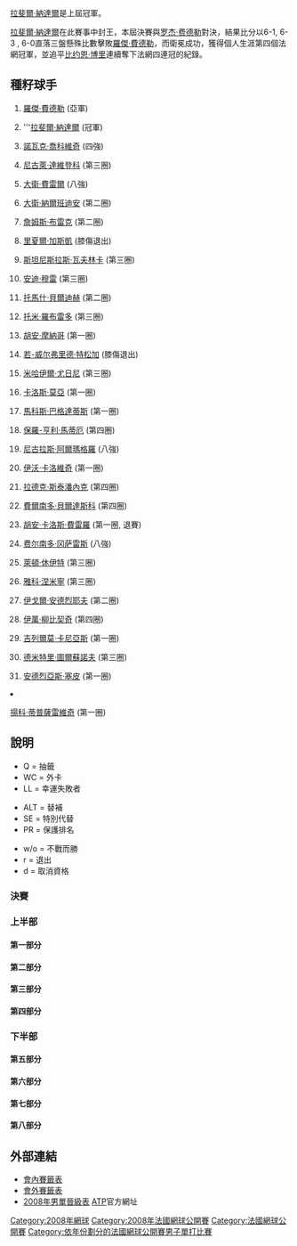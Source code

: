 {{noteTA|G1=Tennis}}

{{main|2008年法國網球公開賽}}

[[拉斐爾·納達爾|拉斐爾·納達爾]]是上屆冠軍。

[[拉斐爾·納達爾|拉斐爾·納達爾]]在此賽事中封王，本屆決賽與[[罗杰·费德勒|罗杰·费德勒]]對決，結果比分以6-1, 6-3 , 6-0直落三盤懸殊比數擊敗[[羅傑·費德勒|羅傑·費德勒]]，而衛冕成功，獲得個人生涯第四個法網冠軍，並追平[[比约恩·博里|比约恩·博里]]連續奪下法網四連冠的紀錄。

== 種籽球手 ==
{{col-begin}}
{{col-2}}
#{{flagicon|SUI}} [[羅傑·費德勒|羅傑·費德勒]] (亞軍)
#{{flagicon|ESP}} '''[[拉斐爾·納達爾|拉斐爾·納達爾]] (冠軍)
#{{flagicon|SRB}} [[諾瓦克·喬科維奇|諾瓦克·喬科維奇]] (四強)
#{{flagicon|RUS}} [[尼古萊·達維登科|尼古萊·達維登科]] (第三圈)
#{{flagicon|ESP}} [[大衛·費雷爾|大衛·費雷爾]] (八強)
#{{flagicon|ARG}} [[大衛·納爾班迪安|大衛·納爾班迪安]] (第二圈)
#{{flagicon|USA}} [[詹姆斯·布雷克|詹姆斯·布雷克]] (第二圈)
#{{flagicon|FRA}} [[里夏爾·加斯凱|里夏爾·加斯凱]] (膝傷退出)
#{{flagicon|SUI}} [[斯坦尼斯拉斯·瓦夫林卡|斯坦尼斯拉斯·瓦夫林卡]] (第三圈)
#{{flagicon|GBR}} [[安迪·穆雷|安迪·穆雷]] (第三圈)
#{{flagicon|CZE}} [[托馬什·貝爾迪赫|托馬什·貝爾迪赫]] (第二圈)
#{{flagicon|ESP}} [[托米·羅布雷多|托米·羅布雷多]] (第三圈)
#{{flagicon|ARG}} [[胡安·摩納哥|胡安·摩納哥]] (第一圈)
#{{flagicon|FRA}} [[若-威尔弗里德·特松加|若-威尔弗里德·特松加]] (膝傷退出)
#{{flagicon|RUS}} [[米哈伊爾·尤日尼|米哈伊爾·尤日尼]] (第三圈)
#{{flagicon|ESP}} [[卡洛斯·莫亞|卡洛斯·莫亞]] (第一圈)
{{col-2}}
<ol start="17">
<li>{{flagicon|CYP}} [[馬科斯·巴格達蒂斯|馬科斯·巴格達蒂斯]] (第一圈)
<li>{{flagicon|FRA}} [[保羅-亨利·馬蒂厄|保羅-亨利·馬蒂厄]] (第四圈)
<li>{{flagicon|ESP}} [[尼古拉斯·阿爾瑪格羅|尼古拉斯·阿爾瑪格羅]] (八強)
<li>{{flagicon|CRO}} [[伊沃·卡洛維奇|伊沃·卡洛維奇]] (第一圈)
<li>{{flagicon|CZE}} [[拉德克·斯泰潘內克|拉德克·斯泰潘內克]] (第四圈)
<li>{{flagicon|ESP}} [[費爾南多·貝爾達斯科|費爾南多·貝爾達斯科]] (第四圈)
<li>{{flagicon|ESP}} [[胡安·卡洛斯·費雷羅|胡安·卡洛斯·費雷羅]] (第一圈, 退賽)
<li>{{flagicon|CHI}} [[费尔南多·冈萨雷斯|费尔南多·冈萨雷斯]] (八強)
<li>{{flagicon|AUS}} [[萊頓·休伊特|萊頓·休伊特]] (第三圈)
<li>{{flagicon|FIN}} [[雅科·涅米寧|雅科·涅米寧]] (第三圈)
<li>{{flagicon|RUS}} [[伊戈爾·安德烈耶夫|伊戈爾·安德烈耶夫]] (第二圈)
<li>{{flagicon|CRO}} [[伊萬·柳比契奇|伊萬·柳比契奇]] (第四圈)
<li>{{flagicon|ARG}} [[吉列爾莫·卡尼亞斯|吉列爾莫·卡尼亞斯]] (第一圈)
<li>{{flagicon|RUS}} [[德米特里·圖爾蘇諾夫|德米特里·圖爾蘇諾夫]] (第三圈)
<li>{{flagicon|ITA}} [[安德烈亞斯·塞皮|安德烈亞斯·塞皮]] (第一圈)
<li>{{flagicon|SRB}} [[揚科·蒂普薩雷維奇|揚科·蒂普薩雷維奇]] (第一圈)
{{col-end}}

== 說明 ==
{{col-begin}}
{{col-3}}
* Q = 抽籤
* WC = 外卡
* LL = 幸運失敗者
{{col-3}}
* ALT = 替補
* SE = 特別代替
* PR = 保護排名
{{col-3}}
* w/o = 不戰而勝
* r = 退出
* d = 取消資格
{{col-end}}
=== 決賽 ===
{{8TeamBracket-Tennis5
| RD1=八強
| RD2=四強
| RD3=決賽

| team-width=175

| RD1-team1={{flagicon|SUI}} '''[[羅傑·費德勒|費德勒]]
| RD1-seed1=1
| RD1-score1-1=2
| RD1-score1-2='''6
| RD1-score1-3='''6
| RD1-score1-4='''6
| RD1-score1-5= 
| RD1-team2={{flagicon|CHI}} [[费尔南多·冈萨雷斯|F 冈萨雷斯]]
| RD1-seed2=24
| RD1-score2-1='''6
| RD1-score2-2=2
| RD1-score2-3=3
| RD1-score2-4=4
| RD1-score2-5= 

| RD1-team3={{flagicon|FRA}} '''[[加埃爾·蒙菲爾斯|蒙菲爾斯]]
| RD1-seed3= 
| RD1-score3-1='''6
| RD1-score3-2=3
| RD1-score3-3='''6
| RD1-score3-4='''6
| RD1-score3-5= 
| RD1-team4={{flagicon|ESP}} [[大衛·費雷爾|費雷爾]]
| RD1-seed4=5
| RD1-score4-1=3
| RD1-score4-2='''6
| RD1-score4-3=3
| RD1-score4-4=1
| RD1-score4-5= 

| RD1-team5={{flagicon|LAT}} [[厄內斯特·古爾比斯|古爾比斯]]
| RD1-seed5= 
| RD1-score5-1=5
| RD1-score5-2=6<sup>3</sup>
| RD1-score5-3=5
| RD1-score5-4= 
| RD1-score5-5= 
| RD1-team6={{flagicon|SRB}} '''[[諾瓦克·喬科維奇|喬科維奇]]
| RD1-seed6=3
| RD1-score6-1='''7
| RD1-score6-2='''7
| RD1-score6-3='''7
| RD1-score6-4= 
| RD1-score6-5= 

| RD1-team7={{flagicon|ESP}} [[尼古拉斯·阿爾瑪格羅|阿爾瑪格羅]]
| RD1-seed7=19
| RD1-score7-1=1
| RD1-score7-2=1
| RD1-score7-3=1
| RD1-score7-4= 
| RD1-score7-5= 
| RD1-team8= {{flagicon|ESP}} '''[[拉斐爾·納達爾|納達爾]]
| RD1-seed8=2
| RD1-score8-1='''6
| RD1-score8-2='''6
| RD1-score8-3='''6
| RD1-score8-4= 
| RD1-score8-5= 

| RD2-team1={{flagicon|SUI}} '''[[羅傑·費德勒|費德勒]]'''
| RD2-seed1=1
| RD2-score1-1='''6
| RD2-score1-2=5
| RD2-score1-3='''6
| RD2-score1-4='''7
| RD2-score1-5= 
| RD2-team2={{flagicon|FRA}} [[加埃爾·蒙菲爾斯|蒙菲爾斯]]
| RD2-seed2= 
| RD2-score2-1=2
| RD2-score2-2='''7
| RD2-score2-3=3
| RD2-score2-4=5
| RD2-score2-5= 

| RD2-team3={{flagicon|SRB}} [[諾瓦克·喬科維奇|喬科維奇]]
| RD2-seed3=3
| RD2-score3-1=4
| RD2-score3-2=2
| RD2-score3-3=6<sup>3</sup>
| RD2-score3-4= 
| RD2-score3-5= 
| RD2-team4={{flagicon|ESP}} '''[[拉斐爾·納達爾|納達爾]]'''
| RD2-seed4=2
| RD2-score4-1='''6
| RD2-score4-2='''6
| RD2-score4-3='''7
| RD2-score4-4= 
| RD2-score4-5= 

| RD3-team1={{flagicon|SUI}} [[羅傑·費德勒|費德勒]]
| RD3-seed1=1
| RD3-score1-1=1
| RD3-score1-2=3
| RD3-score1-3=0
| RD3-score1-4= 
| RD3-score1-5= 
| RD3-team2={{flagicon|ESP}} '''[[拉斐爾·納達爾|納達爾]]
| RD3-seed2=2
| RD3-score2-1='''6
| RD3-score2-2='''6
| RD3-score2-3='''6
| RD3-score2-4= 
| RD3-score2-5= 
}}

=== 上半部 ===
==== 第一部分 ====
{{16TeamBracket-Compact-Tennis5
| RD1=第一圈
| RD2=第二圈
| RD3=第三圈
| RD4=第四圈

| RD1-team01={{flagicon|SUI}} '''[[羅傑·費德勒|費德勒]]'''
| RD1-seed01=1
| RD1-score01-1='''6
| RD1-score01-2='''6
| RD1-score01-3='''6
| RD1-score01-4= 
| RD1-score01-5= 
| RD1-team02={{flagicon|USA}} [[薩姆·奎里|奎里]]
| RD1-seed02= 
| RD1-score02-1=4
| RD1-score02-2=4
| RD1-score02-3=3
| RD1-score02-4= 
| RD1-score02-5= 

| RD1-team03={{flagicon|ESP}} '''[[阿爾伯特·蒙塔涅斯|蒙塔涅斯]]
| RD1-seed03= 
| RD1-score03-1='''7
| RD1-score03-2='''7
| RD1-score03-3='''7
| RD1-score03-4= 
| RD1-score03-5= 
| RD1-team04={{flagicon|BEL}} [[Kristof_Vliegen|K Vliegen]]
| RD1-seed04= 
| RD1-score04-1=6<sup>5</sup>
| RD1-score04-2=6<sup>2</sup>
| RD1-score04-3=6<sup>3</sup>
| RD1-score04-4= 
| RD1-score04-5= 

| RD1-team05={{flagicon|ROU}} [[Victor_Crivoi|V Crivoi]]
| RD1-seed05=Q
| RD1-score05-1=3
| RD1-score05-2=3
| RD1-score05-3='''7
| RD1-score05-4=4
| RD1-score05-5= 
| RD1-team06={{flagicon|ESP}} '''[[David_Marrero|D Marrero]]
| RD1-seed06=Q
| RD1-score06-1='''6
| RD1-score06-2='''6
| RD1-score06-3=5
| RD1-score06-4='''6
| RD1-score06-5= 

| RD1-team07={{flagicon|CRO}} '''[[馬里奧·安契奇|安契奇]]
| RD1-seed07= 
| RD1-score07-1='''6
| RD1-score07-2='''7
| RD1-score07-3='''6
| RD1-score07-4= 
| RD1-score07-5= 
| RD1-team08={{flagicon|ITA}} [[安德烈亞斯·塞皮|塞皮]]
| RD1-seed08=31
| RD1-score08-1=2
| RD1-score08-2=6<sup>1</sup>
| RD1-score08-3=2
| RD1-score08-4= 
| RD1-score08-5= 

| RD1-team09={{flagicon|CRO}} [[伊沃·卡洛維奇|卡洛維奇]]
| RD1-seed09=20
| RD1-score09-1='''6
| RD1-score09-2=6<sup>4</sup>
| RD1-score09-3=6<sup>6</sup>
| RD1-score09-4='''7
| RD1-score09-5=4
| RD1-team10={{flagicon|COL}} '''[[Alejandro_Falla|A Falla]]
| RD1-seed10= 
| RD1-score10-1=3
| RD1-score10-2='''7
| RD1-score10-3='''7
| RD1-score10-4=5
| RD1-score10-5='''6

| RD1-team11={{flagicon|FRA}} '''[[儒利安·貝內托|貝內托]]
| RD1-seed11= 
| RD1-score11-1='''6
| RD1-score11-2='''6
| RD1-score11-3=3
| RD1-score11-4=3
| RD1-score11-5='''6
| RD1-team12={{flagicon|USA}} [[文斯·斯佩迪亞|斯佩迪亞]]
| RD1-seed12= 
| RD1-score12-1=4
| RD1-score12-2=4
| RD1-score12-3='''6
| RD1-score12-4='''6
| RD1-score12-5=3

| RD1-team13={{flagicon|GER}} [[Mischa_Zverev|M Zverev]]
| RD1-seed13= 
| RD1-score13-1=1
| RD1-score13-2=4
| RD1-score13-3=2
| RD1-score13-4= 
| RD1-score13-5= 
| RD1-team14={{flagicon|CHI}} '''[[Paul_Capdeville|P Capdeville]]
| RD1-seed14=Q
| RD1-score14-1='''6
| RD1-score14-2='''6
| RD1-score14-3='''6
| RD1-score14-4= 
| RD1-score14-5= 

| RD1-team15={{flagicon|SWE}} '''[[羅賓·索德靈|索德靈]]
| RD1-seed15= 
| RD1-score15-1='''6
| RD1-score15-2='''6
| RD1-score15-3='''6
| RD1-score15-4= 
| RD1-score15-5= 
| RD1-team16={{flagicon|ARG}} [[胡安·摩納哥|摩納哥]]
| RD1-seed16=13
| RD1-score16-1=2
| RD1-score16-2=3
| RD1-score16-3=1
| RD1-score16-4= 
| RD1-score16-5= 

| RD2-team01={{flagicon|SUI}} '''[[羅傑·費德勒|費德勒]]
| RD2-seed01=1
| RD2-score01-1=6<sup>5</sup>
| RD2-score01-2='''6
| RD2-score01-3='''6
| RD2-score01-4='''6
| RD2-score01-5= 
| RD2-team02={{flagicon|ESP}} [[阿爾伯特·蒙塔涅斯|蒙塔涅斯]]
| RD2-seed02= 
| RD2-score02-1='''7
| RD2-score02-2=1
| RD2-score02-3=0
| RD2-score02-4=4
| RD2-score02-5= 

| RD2-team03={{flagicon|ESP}} [[David_Marrero|D Marrero]]
| RD2-seed03=Q
| RD2-score03-1='''6
| RD2-score03-2=0
| RD2-score03-3=3
| RD2-score03-4=2
| RD2-score03-5= 
| RD2-team04={{flagicon|CRO}} '''[[馬里奧·安契奇|安契奇]]
| RD2-seed04= 
| RD2-score04-1=4
| RD2-score04-2='''6
| RD2-score04-3='''6
| RD2-score04-4='''6
| RD2-score04-5= 

| RD2-team05={{flagicon|COL}} [[Alejandro_Falla|A Falla]]
| RD2-seed05= 
| RD2-score05-1='''6
| RD2-score05-2=6<sup>6</sup>
| RD2-score05-3=3
| RD2-score05-4='''7
| RD2-score05-5=0
| RD2-team06={{flagicon|FRA}} '''[[儒利安·貝內托|貝內托]]
| RD2-seed06= 
| RD2-score06-1=1
| RD2-score06-2='''7
| RD2-score06-3='''6
| RD2-score06-4=6<sup>4</sup>
| RD2-score06-5='''6

| RD2-team07={{flagicon|CHI}} [[Paul_Capdeville|P Capdeville]]
| RD2-seed07=Q
| RD2-score07-1=3
| RD2-score07-2=2
| RD2-score07-3=4
| RD2-score07-4= 
| RD2-score07-5= 
| RD2-team08={{flagicon|SWE}} '''[[羅賓·索德靈|索德靈]]
| RD2-seed08= 
| RD2-score08-1='''6
| RD2-score08-2='''6
| RD2-score08-3='''6
| RD2-score08-4= 
| RD2-score08-5= 

| RD3-team01={{flagicon|SUI}} '''[[羅傑·費德勒|費德勒]]
| RD3-seed01=1
| RD3-score01-1='''6
| RD3-score01-2='''6
| RD3-score01-3='''6
| RD3-score01-4= 
| RD3-score01-5= 
| RD3-team02={{flagicon|CRO}} [[馬里奧·安契奇|安契奇]]
| RD3-seed02= 
| RD3-score02-1=3
| RD3-score02-2=4
| RD3-score02-3=2
| RD3-score02-4= 
| RD3-score02-5= 

| RD3-team03={{flagicon|FRA}} '''[[儒利安·貝內托|貝內托]]
| RD3-seed03= 
| RD3-score03-1=1
| RD3-score03-2='''7
| RD3-score03-3='''6
| RD3-score03-4='''6
| RD3-score03-5= 
| RD3-team04={{flagicon|SWE}} [[羅賓·索德靈|索德靈]]
| RD3-seed04= 
| RD3-score04-1='''6
| RD3-score04-2=6<sup>6</sup>
| RD3-score04-3=0
| RD3-score04-4=1
| RD3-score04-5= 

| RD4-team01={{flagicon|SUI}} '''[[羅傑·費德勒|費德勒]]
| RD4-seed01=1
| RD4-score01-1='''6
| RD4-score01-2='''7
| RD4-score01-3='''7
| RD4-score01-4= 
| RD4-score01-5= 
| RD4-team02={{flagicon|FRA}} [[儒利安·貝內托|貝內托]]
| RD4-seed02= 
| RD4-score02-1=4
| RD4-score02-2=5
| RD4-score02-3=5
| RD4-score02-4= 
| RD4-score02-5= 
}}

==== 第二部分 ====
{{16TeamBracket-Compact-Tennis5
| RD1=第一圈
| RD2=第二圈
| RD3=第三圈
| RD4=第四圈

| RD1-team01={{flagicon|SUI}} '''[[斯坦尼斯拉斯·瓦夫林卡|瓦夫林卡]]
| RD1-seed01=9
| RD1-score01-1='''6
| RD1-score01-2='''6
| RD1-score01-3='''6
| RD1-score01-4= 
| RD1-score01-5= 
| RD1-team02={{flagicon|GER}} [[菲利普·科爾施賴伯|科爾施賴伯]]
| RD1-seed02= 
| RD1-score02-1=3
| RD1-score02-2=4
| RD1-score02-3=3
| RD1-score02-4= 
| RD1-score02-5= 

| RD1-team03={{flagicon|CRO}} '''[[馬林·西利奇|西利奇]]
| RD1-seed03= 
| RD1-score03-1='''7
| RD1-score03-2='''6
| RD1-score03-3='''7
| RD1-score03-4= 
| RD1-score03-5= 
| RD1-team04={{flagicon|NED}} [[Robin_Haase|R Haase]]
| RD1-seed04= 
| RD1-score04-1=6<sup>6</sup>
| RD1-score04-2=2
| RD1-score04-3=6<sup>4</sup>
| RD1-score04-4= 
| RD1-score04-5= 

| RD1-team05={{flagicon|ESP}} '''[[Pablo_Andujar|P Andujar]]
| RD1-seed05=LL
| RD1-score05-1=6<sup>6</sup>
| RD1-score05-2='''6'''
| RD1-score05-3='''6'''
| RD1-score05-4='''6
| RD1-score05-5= 
| RD1-team06={{flagicon|ITA}} [[菲利波·沃蘭德里|沃蘭德里]]
| RD1-seed06= 
| RD1-score06-1='''7
| RD1-score06-2=2
| RD1-score06-3=3
| RD1-score06-4=3
| RD1-score06-5= 

| RD1-team07={{flagicon|URU}} [[Pablo_Cuevas|P Cuevas]]
| RD1-seed07= 
| RD1-score07-1=3
| RD1-score07-2=3
| RD1-score07-3=1
| RD1-score07-4= 
| RD1-score07-5= 
| RD1-team08={{flagicon|CHI}} '''[[费尔南多·冈萨雷斯|F 冈萨雷斯]]
| RD1-seed08=24
| RD1-score08-1='''6
| RD1-score08-2='''6
| RD1-score08-3='''6
| RD1-score08-4= 
| RD1-score08-5= 

| RD1-team09={{flagicon|RUS}} '''[[伊戈爾·安德烈耶夫|安德烈耶夫]]
| RD1-seed09=27
| RD1-score09-1='''6
| RD1-score09-2=6<sup>3</sup>
| RD1-score09-3='''6
| RD1-score09-4='''6
| RD1-score09-5= 
| RD1-team10={{flagicon|ITA}} [[波蒂托·斯塔拉切|斯塔拉切]]
| RD1-seed10= 
| RD1-score10-1=1
| RD1-score10-2='''7
| RD1-score10-3=1
| RD1-score10-4=4
| RD1-score10-5= 

| RD1-team11={{flagicon|USA}} [[Donald_Young_(tennis)|D Young]]
| RD1-seed11= 
| RD1-score11-1=2
| RD1-score11-2='''6
| RD1-score11-3=6<sup>4</sup>
| RD1-score11-4=2
| RD1-score11-5= 
| RD1-team12={{flagicon|USA}} '''[[羅比·吉內普里|吉內普里]]
| RD1-seed12= 
| RD1-score12-1='''6
| RD1-score12-2=3
| RD1-score12-3='''7
| RD1-score12-4='''6
| RD1-score12-5= 

| RD1-team13={{flagicon|ISR}} [[杜迪·塞拉|D 塞拉]]
| RD1-seed13= 
| RD1-score13-1='''6
| RD1-score13-2=2
| RD1-score13-3='''6
| RD1-score13-4=4
| RD1-score13-5=3
| RD1-team14={{flagicon|ROU}} '''[[維克托·漢內斯庫|漢內斯庫]]
| RD1-seed14= 
| RD1-score14-1=4
| RD1-score14-2='''6
| RD1-score14-3=4
| RD1-score14-4='''6
| RD1-score14-5='''6

| RD1-team15={{flagicon|FRA}} '''[[弗洛朗·塞拉|塞拉]]
| RD1-seed15= 
| RD1-score15-1='''6
| RD1-score15-2='''6
| RD1-score15-3='''6
| RD1-score15-4= 
| RD1-score15-5= 
| RD1-team16={{flagicon|COL}} [[Santiago_Giraldo|S Giraldo]]
| RD1-seed16=LL
| RD1-score16-1=4
| RD1-score16-2=3
| RD1-score16-3=2
| RD1-score16-4= 
| RD1-score16-5= 

| RD2-team01={{flagicon|SUI}} '''[[斯坦尼斯拉斯·瓦夫林卡|瓦夫林卡]]
| RD2-seed01=9
| RD2-score01-1='''7
| RD2-score01-2='''7
| RD2-score01-3='''6
| RD2-score01-4= 
| RD2-score01-5= 
| RD2-team02={{flagicon|CRO}} [[馬林·西利奇|西利奇]]
| RD2-seed02= 
| RD2-score02-1=6<sup>3</sup>
| RD2-score02-2=6<sup>4</sup>
| RD2-score02-3=1
| RD2-score02-4= 
| RD2-score02-5= 

| RD2-team03={{flagicon|ESP}} [[Pablo_Andujar|P Andujar]]
| RD2-seed03=LL
| RD2-score03-1=5
| RD2-score03-2=0
| RD2-score03-3='''7
| RD2-score03-4=6<sup>3</sup>
| RD2-score03-5= 
| RD2-team04={{flagicon|CHI}} '''[[费尔南多·冈萨雷斯|F 冈萨雷斯]]
| RD2-seed04=24
| RD2-score04-1='''7
| RD2-score04-2='''6
| RD2-score04-3=6<sup>4</sup>
| RD2-score04-4='''7
| RD2-score04-5= 

| RD2-team05={{flagicon|RUS}} [[伊戈爾·安德烈耶夫|安德烈耶夫]]
| RD2-seed05=27
| RD2-score05-1='''6
| RD2-score05-2=2
| RD2-score05-3=6<sup>5</sup>
| RD2-score05-4=2
| RD2-score05-5= 
| RD2-team06={{flagicon|USA}} '''[[羅比·吉內普里|吉內普里]]
| RD2-seed06= 
| RD2-score06-1=4
| RD2-score06-2='''6
| RD2-score06-3='''7
| RD2-score06-4='''6
| RD2-score06-5= 

| RD2-team07={{flagicon|ROU}} [[維克托·漢內斯庫|漢內斯庫]]
| RD2-seed07= 
| RD2-score07-1=4
| RD2-score07-2=3
| RD2-score07-3='''7
| RD2-score07-4=6<sup>5</sup>
| RD2-score07-5= 
| RD2-team08={{flagicon|FRA}} '''[[弗洛朗·塞拉|塞拉]]
| RD2-seed08= 
| RD2-score08-1='''6
| RD2-score08-2='''6
| RD2-score08-3=6<sup>5</sup>
| RD2-score08-4='''7
| RD2-score08-5= 

| RD3-team01={{flagicon|SUI}} [[斯坦尼斯拉斯·瓦夫林卡|瓦夫林卡]]
| RD3-seed01=9
| RD3-score01-1='''7
| RD3-score01-2='''6
| RD3-score01-3=4
| RD3-score01-4=4
| RD3-score01-5=4
| RD3-team02={{flagicon|CHI}} '''[[费尔南多·冈萨雷斯|F 冈萨雷斯]]
| RD3-seed02=24
| RD3-score02-1=5
| RD3-score02-2=3
| RD3-score02-3='''6
| RD3-score02-4='''6
| RD3-score02-5='''6

| RD3-team03={{flagicon|USA}} '''[[羅比·吉內普里|吉內普里]]
| RD3-seed03= 
| RD3-score03-1='''6
| RD3-score03-2='''6
| RD3-score03-3='''6
| RD3-score03-4= 
| RD3-score03-5= 
| RD3-team04={{flagicon|FRA}} [[弗洛朗·塞拉|塞拉]]
| RD3-seed04= 
| RD3-score04-1=4
| RD3-score04-2=4
| RD3-score04-3=4
| RD3-score04-4= 
| RD3-score04-5= 

| RD4-team01={{flagicon|CHI}} '''[[费尔南多·冈萨雷斯|F 冈萨雷斯]]
| RD4-seed01=24
| RD4-score01-1='''7
| RD4-score01-2='''6
| RD4-score01-3='''6
| RD4-score01-4= 
| RD4-score01-5= 
| RD4-team02={{flagicon|USA}} [[羅比·吉內普里|吉內普里]]
| RD4-seed02= 
| RD4-score02-1=6<sup>4</sup>
| RD4-score02-2=3
| RD4-score02-3=1
| RD4-score02-4= 
| RD4-score02-5= 
}}

==== 第三部分 ====
{{16TeamBracket-Compact-Tennis5
| RD1=第一圈
| RD2=第二圈
| RD3=第三圈
| RD4=第四圈

| RD1-team01={{flagicon|RUS}} '''[[尼古萊·達維登科|達維登科]]
| RD1-seed01=4
| RD1-score01-1='''6
| RD1-score01-2='''6
| RD1-score01-3='''6
| RD1-score01-4= 
| RD1-score01-5= 
| RD1-team02={{flagicon|SWE}} [[托马斯·约翰松|约翰松]]
| RD1-seed02= 
| RD1-score02-1=3
| RD1-score02-2=3
| RD1-score02-3=3
| RD1-score02-4= 
| RD1-score02-5= 

| RD1-team03={{flagicon|MON}} [[Jean-Rene_Lisnard|J-R Lisnard]]
| RD1-seed03=Q
| RD1-score03-1='''7
| RD1-score03-2=1
| RD1-score03-3=3
| RD1-score03-4=2
| RD1-score03-5= 
| RD1-team04={{flagicon|RUS}} '''[[馬拉特·薩芬|薩芬]]
| RD1-seed04= 
| RD1-score04-1=6<sup>5</sup>
| RD1-score04-2='''6
| RD1-score04-3='''6
| RD1-score04-4='''6
| RD1-score04-5= 

| RD1-team05={{flagicon|ARG}} '''[[Diego_Junqueira|D Junqueira]]
| RD1-seed05=Q
| RD1-score05-1='''6
| RD1-score05-2='''6
| RD1-score05-3='''6
| RD1-score05-4= 
| RD1-score05-5= 
| RD1-team06={{flagicon|FRA}} [[Adrian_Mannarino|A Mannarino]]
| RD1-seed06=WC
| RD1-score06-1=1
| RD1-score06-2=2
| RD1-score06-3=2
| RD1-score06-4= 
| RD1-score06-5= 

| RD1-team07={{flagicon|FRA}} [[Eric_Prodon|E Prodon]]
| RD1-seed07=WC
| RD1-score07-1=5
| RD1-score07-2=6<sup>6</sup>
| RD1-score07-3=6<sup>4</sup>
| RD1-score07-4= 
| RD1-score07-5= 
| RD1-team08={{flagicon|CRO}} '''[[伊萬·柳比契奇|柳比契奇]]
| RD1-seed08=28
| RD1-score08-1='''7
| RD1-score08-2='''7
| RD1-score08-3='''7
| RD1-score08-4= 
| RD1-score08-5= 

| RD1-team09={{flagicon|ESP}} [[胡安·卡洛斯·費雷羅|費雷羅]]
| RD1-seed09=23
| RD1-score09-1='''7
| RD1-score09-2=2
| RD1-score09-3=r
| RD1-score09-4= 
| RD1-score09-5= 
| RD1-team10={{flagicon|BRA}} '''[[Marcos_Daniel|M Daniel]]
| RD1-seed10= 
| RD1-score10-1=6<sup>5</sup>
| RD1-score10-2=2
| RD1-score10-3= 
| RD1-score10-4= 
| RD1-score10-5= 

| RD1-team11={{flagicon|AUT}} '''[[于爾根·梅爾策|梅爾策]]
| RD1-seed11= 
| RD1-score11-1='''6
| RD1-score11-2='''6
| RD1-score11-3='''6
| RD1-score11-4= 
| RD1-score11-5= 
| RD1-team12={{flagicon|AUS}} [[Peter_Luczak|P Luczak]]
| RD1-seed12= 
| RD1-score12-1=3
| RD1-score12-2=2
| RD1-score12-3=4
| RD1-score12-4= 
| RD1-score12-5= 

| RD1-team13={{flagicon|FRA}} '''[[加埃爾·蒙菲爾斯|蒙菲爾斯]]
| RD1-seed13= 
| RD1-score13-1='''7
| RD1-score13-2='''6
| RD1-score13-3='''6
| RD1-score13-4= 
| RD1-score13-5= 
| RD1-team14={{flagicon|FRA}} [[阿諾·克萊芒|克萊芒]]
| RD1-seed14= 
| RD1-score14-1=5
| RD1-score14-2=3
| RD1-score14-3=1
| RD1-score14-4= 
| RD1-score14-5= 

| RD1-team15={{flagicon|USA}} [[Scoville_Jenkins|S Jenkins]]
| RD1-seed15=Q
| RD1-score15-1=4
| RD1-score15-2='''7
| RD1-score15-3=3
| RD1-score15-4=0
| RD1-score15-5= 
| RD1-team16={{flagicon|PER}} '''[[Luis_Horna|L Horna]]
| RD1-seed16=LL
| RD1-score16-1='''6
| RD1-score16-2=5
| RD1-score16-3='''6
| RD1-score16-4='''6
| RD1-score16-5= 

| RD2-team01={{flagicon|RUS}} '''[[尼古萊·達維登科|達維登科]]
| RD2-seed01=4
| RD2-score01-1='''7
| RD2-score01-2='''6
| RD2-score01-3='''6
| RD2-score01-4= 
| RD2-score01-5= 
| RD2-team02={{flagicon|RUS}} [[馬拉特·薩芬|薩芬]]
| RD2-seed02= 
| RD2-score02-1=6<sup>4</sup>
| RD2-score02-2=2
| RD2-score02-3=2
| RD2-score02-4= 
| RD2-score02-5= 

| RD2-team03={{flagicon|ARG}} [[Diego_Junqueira|D Junqueira]]
| RD2-seed03=Q
| RD2-score03-1=3
| RD2-score03-2=4
| RD2-score03-3=2
| RD2-score03-4= 
| RD2-score03-5= 
| RD2-team04={{flagicon|CRO}} '''[[伊萬·柳比契奇|柳比契奇]]
| RD2-seed04=28
| RD2-score04-1='''6
| RD2-score04-2='''6
| RD2-score04-3='''6
| RD2-score04-4= 
| RD2-score04-5= 

| RD2-team05={{flagicon|BRA}} [[Marcos_Daniel|M Daniel]]
| RD2-seed05= 
| RD2-score05-1='''6
| RD2-score05-2=3
| RD2-score05-3='''6
| RD2-score05-4=3
| RD2-score05-5=4
| RD2-team06={{flagicon|AUT}} '''[[于爾根·梅爾策|梅爾策]]
| RD2-seed06= 
| RD2-score06-1=4
| RD2-score06-2='''6
| RD2-score06-3=2
| RD2-score06-4='''6
| RD2-score06-5='''6

| RD2-team07={{flagicon|FRA}} '''[[加埃爾·蒙菲爾斯|蒙菲爾斯]]
| RD2-seed07= 
| RD2-score07-1='''7
| RD2-score07-2='''6
| RD2-score07-3='''7
| RD2-score07-4= 
| RD2-score07-5= 
| RD2-team08={{flagicon|PER}} [[Luis_Horna|L Horna]]
| RD2-seed08=LL
| RD2-score08-1=6<sup>5</sup>
| RD2-score08-2=4
| RD2-score08-3=5
| RD2-score08-4= 
| RD2-score08-5= 

| RD3-team01={{flagicon|RUS}} [[尼古萊·達維登科|達維登科]]
| RD3-seed01=4
| RD3-score01-1='''6
| RD3-score01-2='''6
| RD3-score01-3=3
| RD3-score01-4=2
| RD3-score01-5=4
| RD3-team02={{flagicon|CRO}} '''[[伊萬·柳比契奇|柳比契奇]]
| RD3-seed02=28
| RD3-score02-1=4
| RD3-score02-2=2
| RD3-score02-3='''6
| RD3-score02-4='''6
| RD3-score02-5='''6

| RD3-team03={{flagicon|AUT}} [[于爾根·梅爾策|梅爾策]]
| RD3-seed03= 
| RD3-score03-1='''6
| RD3-score03-2=5
| RD3-score03-3='''6
| RD3-score03-4=0
| RD3-score03-5=2
| RD3-team04={{flagicon|FRA}} '''[[加埃爾·蒙菲爾斯|蒙菲爾斯]]
| RD3-seed04= 
| RD3-score04-1=4
| RD3-score04-2='''7
| RD3-score04-3=4
| RD3-score04-4='''6
| RD3-score04-5='''6

| RD4-team01={{flagicon|CRO}} [[伊萬·柳比契奇|柳比契奇]]
| RD4-seed01=28
| RD4-score01-1=6<sup>1</sup>
| RD4-score01-2='''6
| RD4-score01-3=3
| RD4-score01-4=2
| RD4-score01-5= 
| RD4-team02={{flagicon|FRA}} '''[[加埃爾·蒙菲爾斯|蒙菲爾斯]]
| RD4-seed02= 
| RD4-score02-1='''7
| RD4-score02-2=4
| RD4-score02-3='''6
| RD4-score02-4='''6
| RD4-score02-5= 
}}

==== 第四部分 ====
{{16TeamBracket-Compact-Tennis5
| RD1=第一圈
| RD2=第二圈
| RD3=第三圈
| RD4=第四圈

| RD1-team01={{flagicon|ESP}} '''[[托米·羅布雷多|羅布雷多]]
| RD1-seed01=12
| RD1-score01-1=5
| RD1-score01-2='''6
| RD1-score01-3='''6
| RD1-score01-4='''6
| RD1-score01-5= 
| RD1-team02={{flagicon|ARG}} [[吉列尔莫·科里亚|科里亚]]
| RD1-seed02= 
| RD1-score02-1='''7
| RD1-score02-2=4
| RD1-score02-3=1
| RD1-score02-4=4
| RD1-score02-5= 

| RD1-team03={{flagicon|SRB}} [[維克托·特羅伊茨基|特羅伊茨基]]
| RD1-seed03= 
| RD1-score03-1=4
| RD1-score03-2=3
| RD1-score03-3='''6
| RD1-score03-4=5
| RD1-score03-5= 
| RD1-team04={{flagicon|FRA}} '''[[馬克·吉克爾|吉克爾]]
| RD1-seed04= 
| RD1-score04-1='''6
| RD1-score04-2='''6
| RD1-score04-3=4
| RD1-score04-4='''7
| RD1-score04-5= 

| RD1-team05={{flagicon|NED}} [[Jesse_Huta_Galung|J Huta Galung]]
| RD1-seed05=Q
| RD1-score05-1=3
| RD1-score05-2=5
| RD1-score05-3=2
| RD1-score05-4= 
| RD1-score05-5= 
| RD1-team06={{flagicon|CZE}} '''[[Jiri_Vanek_(tennis)|J Vanek]]
| RD1-seed06= 
| RD1-score06-1='''6
| RD1-score06-2='''7
| RD1-score06-3='''6
| RD1-score06-4= 
| RD1-score06-5= 

| RD1-team07={{flagicon|FRA}} [[吉爾·西蒙|西蒙]]
| RD1-seed07= 
| RD1-score07-1=2
| RD1-score07-2=4
| RD1-score07-3=1
| RD1-score07-4= 
| RD1-score07-5= 
| RD1-team08={{flagicon|CZE}} '''[[拉德克·斯泰潘內克|斯泰潘內克]]
| RD1-seed08=21
| RD1-score08-1='''6
| RD1-score08-2='''6
| RD1-score08-3='''6
| RD1-score08-4= 
| RD1-score08-5= 

| RD1-team09={{flagicon|AUS}} '''[[萊頓·休伊特|休伊特]]
| RD1-seed09=25
| RD1-score09-1='''6
| RD1-score09-2='''6
| RD1-score09-3='''6
| RD1-score09-4= 
| RD1-score09-5= 
| RD1-team10={{flagicon|FRA}} [[尼古拉·馬俞|馬俞]]
| RD1-seed10= 
| RD1-score10-1=4
| RD1-score10-2=2
| RD1-score10-3=4
| RD1-score10-4= 
| RD1-score10-5= 

| RD1-team11={{flagicon|ARG}} [[阿古斯丁·卡萊里|卡萊里]]
| RD1-seed11= 
| RD1-score11-1='''7
| RD1-score11-2=4
| RD1-score11-3=2
| RD1-score11-4=4
| RD1-score11-5= 
| RD1-team12={{flagicon|USA}} '''[[馬爾迪·菲什|菲什]]
| RD1-seed12= 
| RD1-score12-1=6<sup>6</sup>
| RD1-score12-2='''6
| RD1-score12-3='''6
| RD1-score12-4='''6
| RD1-score12-5= 

| RD1-team13={{flagicon|FRA}} '''[[法布里斯·桑托羅|桑托羅]]
| RD1-seed13= 
| RD1-score13-1='''7
| RD1-score13-2='''6
| RD1-score13-3='''6
| RD1-score13-4= 
| RD1-score13-5= 
| RD1-team14={{flagicon|RUS}} [[葉甫根尼·科羅廖夫|科羅廖夫]]
| RD1-seed14=LL
| RD1-score14-1=6<sup>3</sup>
| RD1-score14-2=1
| RD1-score14-3=4
| RD1-score14-4= 
| RD1-score14-5= 

| RD1-team15={{flagicon|BEL}} [[史提夫·達爾西斯|達爾西斯]]
| RD1-seed15= 
| RD1-score15-1=3
| RD1-score15-2=4
| RD1-score15-3=3
| RD1-score15-4= 
| RD1-score15-5= 
| RD1-team16={{flagicon|ESP}} '''[[大衛·費雷爾|費雷爾]]
| RD1-seed16=5
| RD1-score16-1='''6
| RD1-score16-2='''6
| RD1-score16-3='''6
| RD1-score16-4= 
| RD1-score16-5= 

| RD2-team01={{flagicon|ESP}} '''[[托米·羅布雷多|羅布雷多]]
| RD2-seed01=12
| RD2-score01-1=6<sup>7</sup>
| RD2-score01-2='''6
| RD2-score01-3='''6
| RD2-score01-4='''6
| RD2-score01-5= 
| RD2-team02={{flagicon|FRA}} [[馬克·吉克爾|吉克爾]]
| RD2-seed02= 
| RD2-score02-1='''7
| RD2-score02-2=4
| RD2-score02-3=4
| RD2-score02-4=4
| RD2-score02-5= 

| RD2-team03={{flagicon|CZE}} [[Jiri_Vanek_(tennis)|J Vanek]]
| RD2-seed03= 
| RD2-score03-1=1
| RD2-score03-2=0
| RD2-score03-3='''7
| RD2-score03-4=3
| RD2-score03-5= 
| RD2-team04={{flagicon|CZE}} '''[[拉德克·斯泰潘內克|斯泰潘內克]]
| RD2-seed04=21
| RD2-score04-1='''6
| RD2-score04-2='''6
| RD2-score04-3=6<sup>7</sup>
| RD2-score04-4='''6
| RD2-score04-5= 

| RD2-team05={{flagicon|AUS}} '''[[萊頓·休伊特|休伊特]]
| RD2-seed05=25
| RD2-score05-1='''6
| RD2-score05-2='''6
| RD2-score05-3='''6
| RD2-score05-4= 
| RD2-score05-5= 
| RD2-team06={{flagicon|USA}} [[馬爾迪·菲什|菲什]]
| RD2-seed06= 
| RD2-score06-1=4
| RD2-score06-2=3
| RD2-score06-3=2
| RD2-score06-4= 
| RD2-score06-5= 

| RD2-team07={{flagicon|FRA}} [[法布里斯·桑托羅|桑托羅]]
| RD2-seed07= 
| RD2-score07-1=0
| RD2-score07-2=1
| RD2-score07-3=0
| RD2-score07-4= 
| RD2-score07-5= 
| RD2-team08={{flagicon|ESP}} '''[[大衛·費雷爾|費雷爾]]
| RD2-seed08=5
| RD2-score08-1='''6
| RD2-score08-2='''6
| RD2-score08-3='''6
| RD2-score08-4= 
| RD2-score08-5= 

| RD3-team01={{flagicon|ESP}} [[托米·羅布雷多|羅布雷多]]
| RD3-seed01=12
| RD3-score01-1=3
| RD3-score01-2=2
| RD3-score01-3=1
| RD3-score01-4= 
| RD3-score01-5= 
| RD3-team02={{flagicon|CZE}} '''[[拉德克·斯泰潘內克|斯泰潘內克]] 
| RD3-seed02=21
| RD3-score02-1='''6
| RD3-score02-2='''6
| RD3-score02-3='''6
| RD3-score02-4= 
| RD3-score02-5= 

| RD3-team03={{flagicon|AUS}} [[萊頓·休伊特|休伊特]]
| RD3-seed03=25
| RD3-score03-1=2
| RD3-score03-2='''6
| RD3-score03-3='''6
| RD3-score03-4=3
| RD3-score03-5=4
| RD3-team04={{flagicon|ESP}} '''[[大衛·費雷爾|費雷爾]]
| RD3-seed04=5
| RD3-score04-1='''6
| RD3-score04-2=3
| RD3-score04-3=3
| RD3-score04-4='''6
| RD3-score04-5='''6

| RD4-team01={{flagicon|CZE}} [[拉德克·斯泰潘內克|斯泰潘內克]]
| RD4-seed01=21
| RD4-score01-1='''6
| RD4-score01-2=2
| RD4-score01-3='''6
| RD4-score01-4=3
| RD4-score01-5=3
| RD4-team02={{flagicon|ESP}} '''[[大衛·費雷爾|費雷爾]]
| RD4-seed02=5
| RD4-score02-1=4
| RD4-score02-2='''6
| RD4-score02-3=1
| RD4-score02-4='''6
| RD4-score02-5='''6
}}

=== 下半部 ===
==== 第五部分 ====
{{16TeamBracket-Compact-Tennis5
| RD1=第一圈
| RD2=第二圈
| RD3=第三圈
| RD4=第四圈

| RD1-team01={{flagicon|USA}} '''[[詹姆斯·布雷克|布雷克]]
| RD1-seed01=7
| RD1-score01-1='''6
| RD1-score01-2='''6
| RD1-score01-3='''7
| RD1-score01-4= 
| RD1-score01-5= 
| RD1-team02={{flagicon|GER}} [[萊納·舒特勒|舒特勒]]
| RD1-seed02= 
| RD1-score02-1=4
| RD1-score02-2=1
| RD1-score02-3=6<sup>3</sup>
| RD1-score02-4= 
| RD1-score02-5= 

| RD1-team03={{flagicon|GER}} [[Simon_Greul|S Greul]]
| RD1-seed03=Q
| RD1-score03-1=4
| RD1-score03-2=0
| RD1-score03-3=4
| RD1-score03-4= 
| RD1-score03-5= 
| RD1-team04='''{{flagicon|LAT}} [[厄內斯特·古爾比斯|古爾比斯]]
| RD1-seed04= 
| RD1-score04-1='''6'''
| RD1-score04-2='''6'''
| RD1-score04-3='''6'''
| RD1-score04-4= 
| RD1-score04-5= 

| RD1-team05={{flagicon|FRA}} [[Thierry_Ascione|T Ascione]]
| RD1-seed05= 
| RD1-score05-1=6<sup>2</sup>
| RD1-score05-2='''6
| RD1-score05-3=3
| RD1-score05-4=2
| RD1-score05-5= 
| RD1-team06={{flagicon|USA}} '''[[博比·雷諾德斯|雷諾德斯]]
| RD1-seed06= 
| RD1-score06-1='''7
| RD1-score06-2=4
| RD1-score06-3='''6
| RD1-score06-4='''6
| RD1-score06-5= 

| RD1-team07={{flagicon|ECU}} '''[[Nicolás_Lapentti|N Lapentti]]
| RD1-seed07= 
| RD1-score07-1='''6'''
| RD1-score07-2=4
| RD1-score07-3='''6
| RD1-score07-4='''7
| RD1-score07-5= 
| RD1-team08={{flagicon|SRB}} [[揚科·蒂普薩雷維奇|蒂普薩雷維奇]]
| RD1-seed08=32
| RD1-score08-1=4
| RD1-score08-2='''6
| RD1-score08-3=1
| RD1-score08-4=6<sup>7</sup>
| RD1-score08-5= 

| RD1-team09={{flagicon|CYP}} [[馬科斯·巴格達蒂斯|巴格達蒂斯]]
| RD1-seed09=17
| RD1-score09-1=2
| RD1-score09-2=4
| RD1-score09-3=2
| RD1-score09-4= 
| RD1-score09-5= 
| RD1-team10={{flagicon|ITA}} '''[[西莫內·博萊利|博萊利]]
| RD1-seed10= 
| RD1-score10-1='''6
| RD1-score10-2='''6
| RD1-score10-3='''6
| RD1-score10-4= 
| RD1-score10-5= 

| RD1-team11={{flagicon|FRA}} [[Josselin_Ouanna|J Ouanna]]
| RD1-seed11=LL
| RD1-score11-1=3
| RD1-score11-2=2
| RD1-score11-3=3
| RD1-score11-4= 
| RD1-score11-5= 
| RD1-team12={{flagicon|ARG}} '''[[胡安·馬丁·德爾波特羅|德爾波特羅]]
| RD1-seed12= 
| RD1-score12-1='''6
| RD1-score12-2='''6
| RD1-score12-3='''6
| RD1-score12-4= 
| RD1-score12-5= 

| RD1-team13={{flagicon|FRA}} '''[[米夏埃爾·洛德拉|洛德拉]]
| RD1-seed13= 
| RD1-score13-1=2
| RD1-score13-2='''7
| RD1-score13-3='''6
| RD1-score13-4='''7
| RD1-score13-5= 
| RD1-team14={{flagicon|FRA}} [[Olivier_Patience|O Patience]]
| RD1-seed14=WC
| RD1-score14-1='''6'''
| RD1-score14-2=6<sup>1</sup>
| RD1-score14-3=3
| RD1-score14-4=5
| RD1-score14-5= 

| RD1-team15={{flagicon|AUS}} [[Robert_Smeets|R Smeets]]
| RD1-seed15=WC
| RD1-score15-1=1
| RD1-score15-2=0
| RD1-score15-3=0
| RD1-score15-4= 
| RD1-score15-5= 
| RD1-team16={{flagicon|CZE}} '''[[托馬什·貝爾迪赫|貝爾迪赫]]
| RD1-seed16=11
| RD1-score16-1='''6'''
| RD1-score16-2='''6'''
| RD1-score16-3='''6
| RD1-score16-4= 
| RD1-score16-5= 

| RD2-team01={{flagicon|USA}} [[詹姆斯·布雷克|布雷克]]
| RD2-seed01=7
| RD2-score01-1=6<sup>2</sup>
| RD2-score01-2='''6
| RD2-score01-3=5
| RD2-score01-4=3
| RD2-score01-5= 
| RD2-team02='''{{flagicon|LAT}} [[厄內斯特·古爾比斯|古爾比斯]]
| RD2-seed02= 
| RD2-score02-1='''7
| RD2-score02-2=3
| RD2-score02-3='''7
| RD2-score02-4='''6
| RD2-score02-5= 

| RD2-team03={{flagicon|USA}} [[博比·雷諾德斯|雷諾德斯]]
| RD2-seed03= 
| RD2-score03-1=5
| RD2-score03-2=4
| RD2-score03-3='''7
| RD2-score03-4=5
| RD2-score03-5= 
| RD2-team04={{flagicon|ECU}} '''[[Nicolás_Lapentti|N Lapentti]]
| RD2-seed04= 
| RD2-score04-1='''7
| RD2-score04-2='''6
| RD2-score04-3=5
| RD2-score04-4='''7
| RD2-score04-5= 

| RD2-team05={{flagicon|ITA}} '''[[西莫內·博萊利|博萊利]]
| RD2-seed05= 
| RD2-score05-1=3
| RD2-score05-2='''7
| RD2-score05-3='''7
| RD2-score05-4='''6
| RD2-score05-5= 
| RD2-team06={{flagicon|ARG}} [[胡安·馬丁·德爾波特羅|德爾波特羅]]
| RD2-seed06= 
| RD2-score06-1='''6
| RD2-score06-2=6<sup>0</sup>
| RD2-score06-3=5
| RD2-score06-4=2
| RD2-score06-5= 

| RD2-team07={{flagicon|FRA}} '''[[米夏埃爾·洛德拉|洛德拉]]
| RD2-seed07= 
| RD2-score07-1='''6
| RD2-score07-2=4
| RD2-score07-3=5
| RD2-score07-4='''6
| RD2-score07-5='''6
| RD2-team08={{flagicon|CZE}} [[托馬什·貝爾迪赫|貝爾迪赫]]
| RD2-seed08=11
| RD2-score08-1=3
| RD2-score08-2='''6
| RD2-score08-3='''7
| RD2-score08-4=3
| RD2-score08-5=4

| RD3-team01={{flagicon|LAT}} '''[[厄內斯特·古爾比斯|古爾比斯]]
| RD3-seed01= 
| RD3-score01-1='''6
| RD3-score01-2='''7
| RD3-score01-3='''6
| RD3-score01-4= 
| RD3-score01-5= 
| RD3-team02={{flagicon|ECU}} [[Nicolás_Lapentti|N Lapentti]]
| RD3-seed02= 
| RD3-score02-1=3
| RD3-score02-2=5
| RD3-score02-3=2
| RD3-score02-4= 
| RD3-score02-5= 

| RD3-team03={{flagicon|ITA}} [[西莫內·博萊利|博萊利]]
| RD3-seed03= 
| RD3-score03-1=6<sup>2</sup>
| RD3-score03-2=4
| RD3-score03-3=6<sup>5</sup>
| RD3-score03-4= 
| RD3-score03-5= 
| RD3-team04={{flagicon|FRA}} '''[[米夏埃爾·洛德拉|洛德拉]]
| RD3-seed04= 
| RD3-score04-1='''7
| RD3-score04-2='''6
| RD3-score04-3='''7
| RD3-score04-4= 
| RD3-score04-5= 

| RD4-team01={{flagicon|LAT}} '''[[厄內斯特·古爾比斯|古爾比斯]]
| RD4-seed01= 
| RD4-score01-1='''6
| RD4-score01-2='''7
| RD4-score01-3='''6
| RD4-score01-4= 
| RD4-score01-5= 
| RD4-team02={{flagicon|FRA}} [[米夏埃爾·洛德拉|洛德拉]]
| RD4-seed02= 
| RD4-score02-1=4
| RD4-score02-2=6<sup>4</sup>
| RD4-score02-3=3
| RD4-score02-4= 
| RD4-score02-5= 
}}

==== 第六部分 ====
{{16TeamBracket-Compact-Tennis5
| RD1=第一圈
| RD2=第二圈
| RD3=第三圈
| RD4=第四圈

| RD1-team01={{flagicon|ESP}} [[卡洛斯·莫亞|莫亞]]
| RD1-seed01=16
| RD1-score01-1=6<sup>4</sup>
| RD1-score01-2=2
| RD1-score01-3='''7
| RD1-score01-4='''6
| RD1-score01-5=3
| RD1-team02={{flagicon|ARG}} '''[[Eduardo_Schwank|E Schwank]]
| RD1-seed02=Q
| RD1-score02-1='''7
| RD1-score02-2='''6
| RD1-score02-3=6<sup>1</sup>
| RD1-score02-4=4
| RD1-score02-5='''6

| RD1-team03={{flagicon|ESP}} '''[[Marcel_Granollers|M Granollers]]
| RD1-seed03= 
| RD1-score03-1='''6
| RD1-score03-2=3
| RD1-score03-3='''6
| RD1-score03-4='''6
| RD1-score03-5= 
| RD1-team04={{flagicon|GER}} [[Michael_Berrer|M Berrer]]
| RD1-seed04= 
| RD1-score04-1=3
| RD1-score04-2='''6
| RD1-score04-3=2
| RD1-score04-4=3
| RD1-score04-5= 

| RD1-team05={{flagicon|ESP}} '''[[Óscar_Hernández_(tennis)|O Hernández]]
| RD1-seed05= 
| RD1-score05-1=4
| RD1-score05-2='''7
| RD1-score05-3='''6
| RD1-score05-4='''7
| RD1-score05-5= 
| RD1-team06={{flagicon|CZE}} [[伊禾·文拿|文拿]]
| RD1-seed06= 
| RD1-score06-1='''6
| RD1-score06-2=6<sup>5</sup>
| RD1-score06-3=3
| RD1-score06-4=5
| RD1-score06-5= 

| RD1-team07={{flagicon|BRA}} [[古斯塔沃·库尔滕|库尔滕]]
| RD1-seed07=WC
| RD1-score07-1=3
| RD1-score07-2=4
| RD1-score07-3=2
| RD1-score07-4= 
| RD1-score07-5= 
| RD1-team08={{flagicon|FRA}} '''[[保羅-亨利·馬蒂厄|馬蒂厄]]'''
| RD1-seed08=18
| RD1-score08-1='''6'''
| RD1-score08-2='''6'''
| RD1-score08-3='''6'''
| RD1-score08-4= 
| RD1-score08-5= 

| RD1-team09={{flagicon|ARG}} [[吉列爾莫·卡尼亞斯|卡尼亞斯]]
| RD1-seed09=29
| RD1-score09-1=6<sup>6</sup>
| RD1-score09-2=6<sup>3</sup>
| RD1-score09-3=6<sup>8</sup>
| RD1-score09-4= 
| RD1-score09-5= 
| RD1-team10={{flagicon|USA}} '''[[Wayne_Odesnik|W Odesnik]]
| RD1-seed10=WC
| RD1-score10-1='''7
| RD1-score10-2='''7
| RD1-score10-3='''7
| RD1-score10-4= 
| RD1-score10-5= 

| RD1-team11={{flagicon|SWE}} [[約納斯·比約克曼|比約克曼]]
| RD1-seed11= 
| RD1-score11-1=4
| RD1-score11-2=4
| RD1-score11-3=3
| RD1-score11-4= 
| RD1-score11-5= 
| RD1-team12={{flagicon|KOR}} '''[[李亨澤|李]]
| RD1-seed12= 
| RD1-score12-1='''6
| RD1-score12-2='''6
| RD1-score12-3='''6
| RD1-score12-4= 
| RD1-score12-5= 

| RD1-team13={{flagicon|CAN}} [[Frank_Dancevic|F Dancevic]]
| RD1-seed13= 
| RD1-score13-1=6<sup>6</sup>
| RD1-score13-2='''6
| RD1-score13-3=5
| RD1-score13-4=6<sup>2</sup>
| RD1-score13-5= 
| RD1-team14={{flagicon|ESP}} '''[[Miguel_Ángel_López_Jaén|MA López Jaén]]
| RD1-seed14=Q
| RD1-score14-1='''7
| RD1-score14-2=3
| RD1-score14-3='''7
| RD1-score14-4='''7
| RD1-score14-5= 

| RD1-team15={{flagicon|GER}} [[丹尼斯·格雷梅邁爾|格雷梅邁爾]]
| RD1-seed15= 
| RD1-score15-1='''6
| RD1-score15-2=3
| RD1-score15-3=5
| RD1-score15-4=2
| RD1-score15-5= 
| RD1-team16={{flagicon|SRB}} '''[[諾瓦克·喬科維奇|喬科維奇]]
| RD1-seed16=3
| RD1-score16-1=4
| RD1-score16-2='''6
| RD1-score16-3='''7
| RD1-score16-4='''6
| RD1-score16-5= 

| RD2-team01={{flagicon|ARG}} '''[[Eduardo_Schwank|E Schwank]]
| RD2-seed01=Q
| RD2-score01-1=6<sup>5</sup>
| RD2-score01-2='''6
| RD2-score01-3='''6
| RD2-score01-4='''6
| RD2-score01-5= 
| RD2-team02={{flagicon|ESP}} [[Marcel_Granollers|M Granollers]]
| RD2-seed02= 
| RD2-score02-1='''7
| RD2-score02-2=2
| RD2-score02-3=4
| RD2-score02-4=4
| RD2-score02-5= 

| RD2-team03={{flagicon|ESP}} [[Óscar_Hernández_(tennis)|O Hernández]]
| RD2-seed03= 
| RD2-score03-1='''6
| RD2-score03-2='''6
| RD2-score03-3=4
| RD2-score03-4=3
| RD2-score03-5=2
| RD2-team04={{flagicon|FRA}} '''[[保羅-亨利·馬蒂厄|馬蒂厄]]
| RD2-seed04=18
| RD2-score04-1=2
| RD2-score04-2=1
| RD2-score04-3='''6
| RD2-score04-4='''6
| RD2-score04-5='''6

| RD2-team05={{flagicon|USA}} '''[[Wayne_Odesnik|W Odesnik]]
| RD2-seed05=WC
| RD2-score05-1='''6
| RD2-score05-2=4
| RD2-score05-3='''6
| RD2-score05-4='''6
| RD2-score05-5= 
| RD2-team06={{flagicon|KOR}} [[李亨澤|李]]
| RD2-seed06= 
| RD2-score06-1=2
| RD2-score06-2='''6
| RD2-score06-3=3
| RD2-score06-4=2
| RD2-score06-5= 

| RD2-team07={{flagicon|ESP}} [[Miguel_Ángel_López_Jaén|MA López Jaén]]
| RD2-seed07=Q
| RD2-score07-1=1
| RD2-score07-2=1
| RD2-score07-3=3
| RD2-score07-4= 
| RD2-score07-5= 
| RD2-team08={{flagicon|SRB}} '''[[諾瓦克·喬科維奇|喬科維奇]]
| RD2-seed08=3
| RD2-score08-1='''6
| RD2-score08-2='''6
| RD2-score08-3='''6
| RD2-score08-4= 
| RD2-score08-5= 

| RD3-team01={{flagicon|ARG}} [[Eduardo_Schwank|E Schwank]]
| RD3-seed01=Q
| RD3-score01-1=2
| RD3-score01-2=3
| RD3-score01-3='''6
| RD3-score01-4=6<sup>9</sup>
| RD3-score01-5= 
| RD3-team02={{flagicon|FRA}} '''[[保羅-亨利·馬蒂厄|馬蒂厄]]
| RD3-seed02=18
| RD3-score02-1='''6
| RD3-score02-2='''6
| RD3-score02-3=3
| RD3-score02-4='''7
| RD3-score02-5= 

| RD3-team03={{flagicon|USA}} [[Wayne_Odesnik|W Odesnik]]
| RD3-seed03=WC
| RD3-score03-1=5
| RD3-score03-2=4
| RD3-score03-3=2
| RD3-score03-4= 
| RD3-score03-5= 
| RD3-team04={{flagicon|SRB}} '''[[諾瓦克·喬科維奇|喬科維奇]]
| RD3-seed04=3
| RD3-score04-1='''7
| RD3-score04-2='''6
| RD3-score04-3='''6
| RD3-score04-4= 
| RD3-score04-5= 

| RD4-team01={{flagicon|FRA}} [[保羅-亨利·馬蒂厄|馬蒂厄]]
| RD4-seed01=18
| RD4-score01-1=4
| RD4-score01-2=3
| RD4-score01-3=4
| RD4-score01-4= 
| RD4-score01-5= 
| RD4-team02={{flagicon|SRB}} '''[[諾瓦克·喬科維奇|喬科維奇]]
| RD4-seed02=3
| RD4-score02-1='''6
| RD4-score02-2='''6
| RD4-score02-3='''6
| RD4-score02-4= 
| RD4-score02-5= 
}}

==== 第七部分 ====
{{16TeamBracket-Compact-Tennis5
| RD1=第一圈
| RD2=第二圈
| RD3=第三圈
| RD4=第四圈

| RD1-team01={{flagicon|ARG}} '''[[大衛·納爾班迪安|納爾班迪安]]
| RD1-seed01=6
| RD1-score01-1='''6
| RD1-score01-2='''6
| RD1-score01-3='''6
| RD1-score01-4= 
| RD1-score01-5= 
| RD1-team02={{flagicon|ARG}} [[Carlos_Berlocq|C Berlocq]]
| RD1-seed02= 
| RD1-score02-1=2
| RD1-score02-2=4
| RD1-score02-3=1
| RD1-score02-4= 
| RD1-score02-5= 

| RD1-team03={{flagicon|FRA}} '''[[熱雷米·夏爾迪|夏爾迪]]
| RD1-seed03=WC
| RD1-score03-1='''6
| RD1-score03-2='''6
| RD1-score03-3='''7
| RD1-score03-4= 
| RD1-score03-5= 
| RD1-team04={{flagicon|POR}} [[費德歷高·基奧|基奧]]
| RD1-seed04=Q
| RD1-score04-1=3
| RD1-score04-2=2
| RD1-score04-3=6<sup>1</sup>
| RD1-score04-4= 
| RD1-score04-5= 

| RD1-team05={{flagicon|ESP}} '''[[吉列爾莫·加西亞·洛佩斯|G 洛佩斯]]
| RD1-seed05= 
| RD1-score05-1='''6
| RD1-score05-2='''6
| RD1-score05-3='''7
| RD1-score05-4= 
| RD1-score05-5= 
| RD1-team06={{flagicon|ARG}} [[Sergio_Roitman|S Roitman]]
| RD1-seed06= 
| RD1-score06-1=2
| RD1-score06-2=4
| RD1-score06-3=6<sup>5</sup>
| RD1-score06-4= 
| RD1-score06-5= 

| RD1-team07={{flagicon|GER}} [[Daniel_Brands|D Brands]]
| RD1-seed07=Q
| RD1-score07-1=2
| RD1-score07-2=4
| RD1-score07-3=5
| RD1-score07-4= 
| RD1-score07-5= 
| RD1-team08={{flagicon|RUS}} '''[[德米特里·圖爾蘇諾夫|圖爾蘇諾夫]]
| RD1-seed08=30
| RD1-score08-1='''6
| RD1-score08-2='''6
| RD1-score08-3='''7
| RD1-score08-4= 
| RD1-score08-5= 

| RD1-team09={{flagicon|ESP}} '''[[尼古拉斯·阿爾瑪格羅|阿爾瑪格羅]]
| RD1-seed09=19
| RD1-score09-1='''6
| RD1-score09-2='''7
| RD1-score09-3='''6
| RD1-score09-4= 
| RD1-score09-5= 
| RD1-team10={{flagicon|SRB}} [[Boris_Pašanski|B Pašanski]]
| RD1-seed10= 
| RD1-score10-1=4
| RD1-score10-2=5
| RD1-score10-3=1
| RD1-score10-4= 
| RD1-score10-5= 

| RD1-team11='''{{flagicon|ARG}} [[Sebastian_Decoud|S Decoud]]
| RD1-seed11=LL
| RD1-score11-1=3
| RD1-score11-2='''6
| RD1-score11-3='''6
| RD1-score11-4=6<sup>8</sup>
| RD1-score11-5='''6
| RD1-team12={{flagicon|BEL}} [[奧利維埃·羅庫斯|羅庫斯]]
| RD1-seed12= 
| RD1-score12-1='''6
| RD1-score12-2=4
| RD1-score12-3=3
| RD1-score12-4='''7
| RD1-score12-5=1

| RD1-team13={{flagicon|SVK}} [[多米尼克·赫巴蒂|赫巴蒂]]
| RD1-seed13= 
| RD1-score13-1=4
| RD1-score13-2=2
| RD1-score13-3=4
| RD1-score13-4= 
| RD1-score13-5= 
| RD1-team14={{flagicon|ARG}} '''[[何塞·阿卡蘇索|阿卡蘇索]]
| RD1-seed14= 
| RD1-score14-1='''6
| RD1-score14-2='''6
| RD1-score14-3='''6
| RD1-score14-4= 
| RD1-score14-5= 

| RD1-team15={{flagicon|FRA}} [[Jonathan_Eysseric|J Eysseric]]
| RD1-seed15=WC
| RD1-score15-1=2
| RD1-score15-2='''6
| RD1-score15-3='''6
| RD1-score15-4=0
| RD1-score15-5=2
| RD1-team16='''{{flagicon|GBR}} [[安迪·穆雷|穆雷]]
| RD1-seed16=10
| RD1-score16-1='''6
| RD1-score16-2=1
| RD1-score16-3=4
| RD1-score16-4='''6'''
| RD1-score16-5='''6'''

| RD2-team01={{flagicon|ARG}} [[大衛·納爾班迪安|納爾班迪安]]
| RD2-seed01=6
| RD2-score01-1='''6
| RD2-score01-2='''6
| RD2-score01-3=2
| RD2-score01-4=1
| RD2-score01-5=2
| RD2-team02={{flagicon|FRA}} '''[[熱雷米·夏爾迪|夏爾迪]]
| RD2-seed02=WC
| RD2-score02-1=3
| RD2-score02-2=4
| RD2-score02-3='''6
| RD2-score02-4='''6
| RD2-score02-5='''6

| RD2-team03={{flagicon|ESP}} [[吉列爾莫·加西亞·洛佩斯|G 洛佩斯]]
| RD2-seed03= 
| RD2-score03-1=6<sup>4</sup>
| RD2-score03-2=0
| RD2-score03-3=0
| RD2-score03-4= 
| RD2-score03-5= 
| RD2-team04={{flagicon|RUS}} '''[[德米特里·圖爾蘇諾夫|圖爾蘇諾夫]]
| RD2-seed04=30
| RD2-score04-1='''7
| RD2-score04-2='''6
| RD2-score04-3='''6
| RD2-score04-4= 
| RD2-score04-5= 

| RD2-team05={{flagicon|ESP}} '''[[尼古拉斯·阿爾瑪格羅|阿爾瑪格羅]]
| RD2-seed05=19
| RD2-score05-1='''7
| RD2-score05-2='''6
| RD2-score05-3='''6
| RD2-score05-4= 
| RD2-score05-5= 
| RD2-team06={{flagicon|ARG}} [[Sebastian_Decoud|S Decoud]]
| RD2-seed06=LL
| RD2-score06-1=6<sup>2</sup>
| RD2-score06-2=2
| RD2-score06-3=1
| RD2-score06-4= 
| RD2-score06-5= 

| RD2-team07={{flagicon|Argentina}} [[何塞·阿卡蘇索|阿卡蘇索]]
| RD2-seed07= 
| RD2-score07-1=4
| RD2-score07-2=0
| RD2-score07-3=4
| RD2-score07-4= 
| RD2-score07-5= 
| RD2-team08={{flagicon|GBR}} '''[[安迪·穆雷|穆雷]]
| RD2-seed08=10
| RD2-score08-1='''6
| RD2-score08-2='''6
| RD2-score08-3='''6
| RD2-score08-4= 
| RD2-score08-5= 

| RD3-team01={{flagicon|FRA}} '''[[熱雷米·夏爾迪|夏爾迪]]
| RD3-seed01=WC
| RD3-score01-1='''7
| RD3-score01-2='''6
| RD3-score01-3='''6
| RD3-score01-4= 
| RD3-score01-5= 
| RD3-team02={{flagicon|RUS}} [[德米特里·圖爾蘇諾夫|圖爾蘇諾夫]]
| RD3-seed02=30
| RD3-score02-1=6<sup>1</sup>
| RD3-score02-2=3
| RD3-score02-3=4
| RD3-score02-4= 
| RD3-score02-5= 

| RD3-team03={{flagicon|ESP}} '''[[尼古拉斯·阿爾瑪格羅|阿爾瑪格羅]]
| RD3-seed03=19
| RD3-score03-1='''6
| RD3-score03-2=6<sup>3</sup>
| RD3-score03-3='''6
| RD3-score03-4='''7
| RD3-score03-5= 
| RD3-team04={{flagicon|GBR}} [[安迪·穆雷|穆雷]]
| RD3-seed04=10
| RD3-score04-1=3
| RD3-score04-2='''7
| RD3-score04-3=3
| RD3-score04-4=5
| RD3-score04-5= 

| RD4-team01={{flagicon|FRA}} [[熱雷米·夏爾迪|夏爾迪]]
| RD4-seed01=WC
| RD4-score01-1=6<sup>0</sup>
| RD4-score01-2=6<sup>7</sup>
| RD4-score01-3=5
| RD4-score01-4= 
| RD4-score01-5= 
| RD4-team02={{flagicon|ESP}} '''[[尼古拉斯·阿爾瑪格羅|阿爾瑪格羅]]
| RD4-seed02=19
| RD4-score02-1='''7
| RD4-score02-2='''7
| RD4-score02-3='''7
| RD4-score02-4= 
| RD4-score02-5= 
}}

==== 第八部分 ====
{{16TeamBracket-Compact-Tennis5
| RD1=第一圈
| RD2=第二圈
| RD3=第三圈
| RD4=第四圈

| RD1-team01={{flagicon|RUS}} '''[[米哈伊爾·尤日尼|尤日尼]]
| RD1-seed01=15
| RD1-score01-1='''6
| RD1-score01-2='''6
| RD1-score01-3='''7
| RD1-score01-4= 
| RD1-score01-5= 
| RD1-team02={{flagicon|GER}} [[Benjamin_Becker|B Becker]]
| RD1-seed02= 
| RD1-score02-1=1
| RD1-score02-2=3
| RD1-score02-3=6<sup>4</sup>
| RD1-score02-4= 
| RD1-score02-5= 

| RD1-team03={{flagicon|ARG}} '''[[Máximo_González|M González]]'''
| RD1-seed03=Q
| RD1-score03-1='''6
| RD1-score03-2='''7'''
| RD1-score03-3=4
| RD1-score03-4=3
| RD1-score03-5='''6'''
| RD1-team04={{flagicon|CRO}} [[Roko_Karanušić|R Karanušić]]
| RD1-seed04=Q
| RD1-score04-1=3
| RD1-score04-2=5
| RD1-score04-3='''6'''
| RD1-score04-4='''6'''
| RD1-score04-5=2

| RD1-team05={{flagicon|USA}} [[約翰·伊斯內爾|伊斯內爾]]
| RD1-seed05= 
| RD1-score05-1='''6
| RD1-score05-2='''6
| RD1-score05-3=5
| RD1-score05-4=3
| RD1-score05-5=4
| RD1-team06={{flagicon|ARG}} '''[[胡安·伊格納西奧·切拉|切拉]]
| RD1-seed06= 
| RD1-score06-1=2
| RD1-score06-2=3
| RD1-score06-3='''7
| RD1-score06-4='''6
| RD1-score06-5='''6

| RD1-team07={{flagicon|ESP}} [[Santiago_Ventura_Bertomeu|S Ventura]]
| RD1-seed07= 
| RD1-score07-1='''6'''
| RD1-score07-2=3
| RD1-score07-3=4
| RD1-score07-4='''7
| RD1-score07-5=1
| RD1-team08={{flagicon|ESP}} '''[[費爾南多·貝爾達斯科|貝爾達斯科]]
| RD1-seed08=22
| RD1-score08-1=4
| RD1-score08-2='''6'''
| RD1-score08-3='''6'''
| RD1-score08-4=6<sup>6</sup>
| RD1-score08-5='''6

| RD1-team09={{flagicon|FIN}} '''[[雅科·涅米寧|涅米寧]]
| RD1-seed09=26
| RD1-score09-1=2
| RD1-score09-2='''6
| RD1-score09-3='''6
| RD1-score09-4='''6
| RD1-score09-5= 
| RD1-team10={{flagicon|ESP}} [[Marc_López|M López]]
| RD1-seed10=LL
| RD1-score10-1='''6
| RD1-score10-2=3
| RD1-score10-3=4
| RD1-score10-4=3
| RD1-score10-5= 

| RD1-team11={{flagicon|ARG}} '''[[Martín_Vassallo_Argüello|M Vassallo Argüello]]
| RD1-seed11= 
| RD1-score11-1='''7
| RD1-score11-2='''6
| RD1-score11-3=3
| RD1-score11-4=4
| RD1-score11-5='''6
| RD1-team12={{flagicon|ESP}} [[費利西亞諾·洛佩斯|F 洛佩斯]]
| RD1-seed12= 
| RD1-score12-1=6<sup>1</sup>
| RD1-score12-2=4
| RD1-score12-3='''6
| RD1-score12-4='''6
| RD1-score12-5=3

| RD1-team13={{flagicon|AUS}} [[Chris_Guccione|C Guccione]]
| RD1-seed13= 
| RD1-score13-1=4
| RD1-score13-2=1
| RD1-score13-3=4
| RD1-score13-4= 
| RD1-score13-5= 
| RD1-team14={{flagicon|FRA}} '''[[Nicolas_Devilder|N Devilder]]
| RD1-seed14=Q
| RD1-score14-1='''6'''
| RD1-score14-2='''6'''
| RD1-score14-3='''6
| RD1-score14-4= 
| RD1-score14-5= 

| RD1-team15={{flagicon|BRA}} [[Thomaz_Bellucci|T Bellucci]]
| RD1-seed15=Q
| RD1-score15-1=5
| RD1-score15-2=3
| RD1-score15-3=1
| RD1-score15-4= 
| RD1-score15-5= 
| RD1-team16={{flagicon|ESP}} '''[[拉斐爾·納達爾|納達爾]]
| RD1-seed16=2
| RD1-score16-1='''7
| RD1-score16-2='''6
| RD1-score16-3='''6
| RD1-score16-4= 
| RD1-score16-5= 

| RD2-team01={{flagicon|RUS}} '''[[米哈伊爾·尤日尼|尤日尼]]
| RD2-seed01=15
| RD2-score01-1='''6
| RD2-score01-2='''6
| RD2-score01-3='''6
| RD2-score01-4= 
| RD2-score01-5= 
| RD2-team02={{flagicon|ARG}} [[Máximo_González|M González]]
| RD2-seed02=Q
| RD2-score02-1=3
| RD2-score02-2=2
| RD2-score02-3=2
| RD2-score02-4= 
| RD2-score02-5= 

| RD2-team03={{flagicon|ARG}} [[胡安·伊格納西奧·切拉|切拉]]
| RD2-seed03= 
| RD2-score03-1=5
| RD2-score03-2='''6
| RD2-score03-3=3
| RD2-score03-4=5
| RD2-score03-5= 
| RD2-team04={{flagicon|ESP}} '''[[費爾南多·貝爾達斯科|貝爾達斯科]]
| RD2-seed04=22
| RD2-score04-1='''7
| RD2-score04-2=4
| RD2-score04-3='''6
| RD2-score04-4='''7
| RD2-score04-5= 

| RD2-team05={{flagicon|FIN}} '''[[雅科·涅米寧|涅米寧]]
| RD2-seed05=26
| RD2-score05-1='''7
| RD2-score05-2='''6
| RD2-score05-3=3
| RD2-score05-4='''7
| RD2-score05-5= 
| RD2-team06={{flagicon|ARG}} [[Martín_Vassallo_Argüello|M Vassallo Argüello]]
| RD2-seed06= 
| RD2-score06-1=5
| RD2-score06-2=1
| RD2-score06-3='''6
| RD2-score06-4=6<sup>2</sup>
| RD2-score06-5= 

| RD2-team07={{flagicon|FRA}} [[Nicolas_Devilder|N Devilder]]
| RD2-seed07=Q
| RD2-score07-1=4
| RD2-score07-2=0
| RD2-score07-3=1
| RD2-score07-4= 
| RD2-score07-5= 
| RD2-team08={{flagicon|ESP}} '''[[拉斐爾·納達爾|納達爾]]
| RD2-seed08=2
| RD2-score08-1='''6
| RD2-score08-2='''6
| RD2-score08-3='''6
| RD2-score08-4= 
| RD2-score08-5= 

| RD3-team01={{flagicon|RUS}} [[米哈伊爾·尤日尼|尤日尼]]
| RD3-seed01=15
| RD3-score01-1=6<sup>5</sup>
| RD3-score01-2='''7
| RD3-score01-3=5
| RD3-score01-4=1
| RD3-score01-5= 
| RD3-team02={{flagicon|ESP}} '''[[費爾南多·貝爾達斯科|貝爾達斯科]]
| RD3-seed02=22
| RD3-score02-1='''7
| RD3-score02-2=5
| RD3-score02-3='''7
| RD3-score02-4='''6
| RD3-score02-5= 

| RD3-team03={{flagicon|FIN}} [[雅科·涅米寧|涅米寧]]
| RD3-seed03=26
| RD3-score03-1=1
| RD3-score03-2=3
| RD3-score03-3=1
| RD3-score03-4= 
| RD3-score03-5= 
| RD3-team04={{flagicon|ESP}} '''[[拉斐爾·納達爾|納達爾]]
| RD3-seed04=2
| RD3-score04-1='''6
| RD3-score04-2='''6
| RD3-score04-3='''6
| RD3-score04-4= 
| RD3-score04-5= 

| RD4-team01={{flagicon|ESP}} [[費爾南多·貝爾達斯科|貝爾達斯科]]
| RD4-seed01=22
| RD4-score01-1=1
| RD4-score01-2=0
| RD4-score01-3=2
| RD4-score01-4= 
| RD4-score01-5= 
| RD4-team02={{flagicon|ESP}} '''[[拉斐爾·納達爾|納達爾]]
| RD4-seed02=2
| RD4-score02-1='''6
| RD4-score02-2='''6
| RD4-score02-3='''6
| RD4-score02-4= 
| RD4-score02-5= 

| RD5-team02={{flagicon|ESP}} '''[[拉斐爾·納達爾|納達爾]]
| RD5-seed02=2
| RD5-score02-1='''6
| RD5-score02-2='''6
| RD5-score02-3='''6
| RD5-score02-4= 
| RD5-score02-5= 
}}

== 外部連結 ==
*[http://www.atpworldtour.com/posting/2008/520/mds.pdf 會內賽籤表]{{Wayback|url=http://www.atpworldtour.com/posting/2008/520/mds.pdf |date=20121002063511 }}
*[http://www.atpworldtour.com/posting/2008/520/qs.pdf 會外賽籤表]{{Wayback|url=http://www.atpworldtour.com/posting/2008/520/qs.pdf |date=20121002063517 }}
*[https://web.archive.org/web/20120130070725/http://www.atpworldtour.com/Share/Event-Draws.aspx?e=520&y=2008 2008年男單晉級表] [[國際職業網球聯合會|ATP]]官方網址{{en}}

[[Category:2008年網球|Category:2008年網球]]
[[Category:2008年法國網球公開賽|Category:2008年法國網球公開賽]]
[[Category:法國網球公開賽|Category:法國網球公開賽]]
[[Category:依年份劃分的法國網球公開賽男子單打比賽|Category:依年份劃分的法國網球公開賽男子單打比賽]]